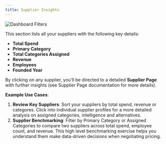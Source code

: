 ```yaml
---
title: Supplier Insights
---
```

![Dashboard Filters](/images/gifs_images/opportunities-insights.png)

This section lists all your suppliers with the following key details:

- **Total Spend**
- **Primary Category**
- **Total Categories Assigned**
- **Revenue**
- **Employees**
- **Founded Year**

By clicking on any supplier, you’ll be directed to a detailed **Supplier Page** with further insights (see Supplier Page documentation for more details).

**Example Use Cases**:

1. **Review Key Suppliers**: Sort your suppliers by total spend, revenue or categores. Click into individual supplier profiles for a more detailed analysis on  assigned categories, intelligence and alternatives. 
2. **Supplier Benchmarking**: Filter by Primary Category or Assigned Categories to compare two suppliers across total spend, employee count, and revenue. This high level benchmarking exercise helps you understand them make data-driven decisions when negotiating pricing.
